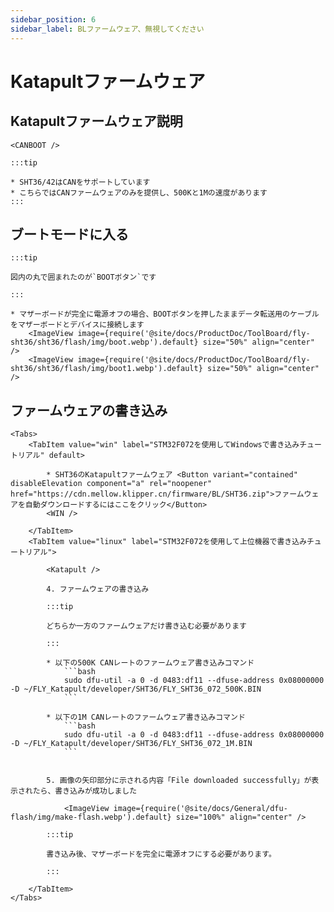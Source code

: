 ```yaml
---
sidebar_position: 6
sidebar_label: BLファームウェア、無視してください
---
```




# Katapultファームウェア

## Katapultファームウェア説明

    <CANBOOT />

    :::tip

    * SHT36/42はCANをサポートしています
    * こちらではCANファームウェアのみを提供し、500Kと1Mの速度があります
    :::

## ブートモードに入る

    :::tip

    図内の丸で囲まれたのが`BOOTボタン`です

    :::

    * マザーボードが完全に電源オフの場合、BOOTボタンを押したままデータ転送用のケーブルをマザーボードとデバイスに接続します
        <ImageView image={require('@site/docs/ProductDoc/ToolBoard/fly-sht36/sht36/flash/img/boot.webp').default} size="50%" align="center" />
        <ImageView image={require('@site/docs/ProductDoc/ToolBoard/fly-sht36/sht36/flash/img/boot1.webp').default} size="50%" align="center" />

## ファームウェアの書き込み
    <Tabs>
        <TabItem value="win" label="STM32F072を使用してWindowsで書き込みチュートリアル" default>

            * SHT36のKatapultファームウェア <Button variant="contained" disableElevation component="a" rel="noopener" href="https://cdn.mellow.klipper.cn/firmware/BL/SHT36.zip">ファームウェアを自動ダウンロードするにはここをクリック</Button>
            <WIN />
            
        </TabItem>
        <TabItem value="linux" label="STM32F072を使用して上位機器で書き込みチュートリアル">
            
            <Katapult />

            4. ファームウェアの書き込み

            :::tip

            どちらか一方のファームウェアだけ書き込む必要があります

            :::

            * 以下の500K CANレートのファームウェア書き込みコマンド
                ```bash
                sudo dfu-util -a 0 -d 0483:df11 --dfuse-address 0x08000000 -D ~/FLY_Katapult/developer/SHT36/FLY_SHT36_072_500K.BIN
                ```
                       
            * 以下の1M CANレートのファームウェア書き込みコマンド
                ```bash
                sudo dfu-util -a 0 -d 0483:df11 --dfuse-address 0x08000000 -D ~/FLY_Katapult/developer/SHT36/FLY_SHT36_072_1M.BIN
                ```


            5. 画像の矢印部分に示される内容「File downloaded successfully」が表示されたら、書き込みが成功しました

                <ImageView image={require('@site/docs/General/dfu-flash/img/make-flash.webp').default} size="100%" align="center" />

            :::tip

            書き込み後、マザーボードを完全に電源オフにする必要があります。

            :::

        </TabItem>
    </Tabs>

